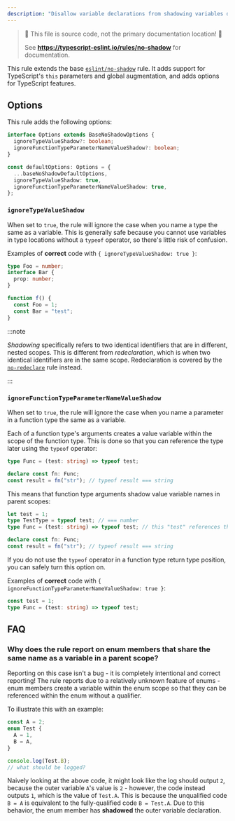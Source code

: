 ```yaml
---
description: "Disallow variable declarations from shadowing variables declared in the outer scope."
---
```



> 🛑 This file is source code, not the primary documentation location! 🛑
>
> See **https://typescript-eslint.io/rules/no-shadow** for documentation.

This rule extends the base [`eslint/no-shadow`](https://eslint.org/docs/rules/no-shadow) rule.
It adds support for TypeScript's `this` parameters and global augmentation, and adds options for TypeScript features.

## Options

This rule adds the following options:

```ts
interface Options extends BaseNoShadowOptions {
  ignoreTypeValueShadow?: boolean;
  ignoreFunctionTypeParameterNameValueShadow?: boolean;
}

const defaultOptions: Options = {
  ...baseNoShadowDefaultOptions,
  ignoreTypeValueShadow: true,
  ignoreFunctionTypeParameterNameValueShadow: true,
};
```

### `ignoreTypeValueShadow`

When set to `true`, the rule will ignore the case when you name a type the same as a variable. This is generally safe because you cannot use variables in type locations without a `typeof` operator, so there's little risk of confusion.

Examples of **correct** code with `{ ignoreTypeValueShadow: true }`:

```ts option='{ "ignoreTypeValueShadow": true }' showPlaygroundButton
type Foo = number;
interface Bar {
  prop: number;
}

function f() {
  const Foo = 1;
  const Bar = "test";
}
```

:::note

_Shadowing_ specifically refers to two identical identifiers that are in different, nested scopes. This is different from _redeclaration_, which is when two identical identifiers are in the same scope. Redeclaration is covered by the [`no-redeclare`](./no-redeclare.mdx) rule instead.

:::

### `ignoreFunctionTypeParameterNameValueShadow`

When set to `true`, the rule will ignore the case when you name a parameter in a function type the same as a variable.

Each of a function type's arguments creates a value variable within the scope of the function type. This is done so that you can reference the type later using the `typeof` operator:

```ts
type Func = (test: string) => typeof test;

declare const fn: Func;
const result = fn("str"); // typeof result === string
```

This means that function type arguments shadow value variable names in parent scopes:

```ts
let test = 1;
type TestType = typeof test; // === number
type Func = (test: string) => typeof test; // this "test" references the argument, not the variable

declare const fn: Func;
const result = fn("str"); // typeof result === string
```

If you do not use the `typeof` operator in a function type return type position, you can safely turn this option on.

Examples of **correct** code with `{ ignoreFunctionTypeParameterNameValueShadow: true }`:

```ts option='{ "ignoreFunctionTypeParameterNameValueShadow": true }' showPlaygroundButton
const test = 1;
type Func = (test: string) => typeof test;
```

## FAQ

### Why does the rule report on enum members that share the same name as a variable in a parent scope?

Reporting on this case isn't a bug - it is completely intentional and correct reporting! The rule reports due to a relatively unknown feature of enums - enum members create a variable within the enum scope so that they can be referenced within the enum without a qualifier.

To illustrate this with an example:

```ts
const A = 2;
enum Test {
  A = 1,
  B = A,
}

console.log(Test.B);
// what should be logged?
```

Naively looking at the above code, it might look like the log should output `2`, because the outer variable `A`'s value is `2` - however, the code instead outputs `1`, which is the value of `Test.A`. This is because the unqualified code `B = A` is equivalent to the fully-qualified code `B = Test.A`. Due to this behavior, the enum member has **shadowed** the outer variable declaration.
